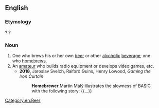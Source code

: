 ==English==

===Etymology===
{{suffix|en|homebrew|er}}? {{compound|en|home|brewer}}?

===Noun===
{{en-noun}}

# One who brews his or her own [[beer]] or other [[alcoholic]] [[beverage]]; one who [[homebrews]].
# An [[amateur]] who builds radio equipment or develops video games, etc.
#* '''2018''', Jaroslav Svelch, ‎Raiford Guins, ‎Henry Lowood, ''Gaming the Iron Curtain''
#*: '''Homebrewer''' Martin Malý illustrates the slowness of BASIC with the following story: {{...}}

[[Category:en:Beer]]